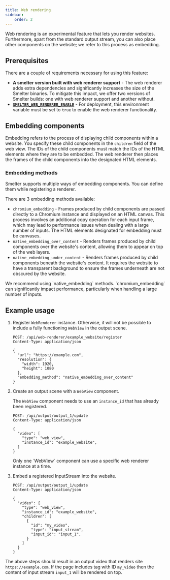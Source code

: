 ```yaml
---
title: Web rendering
sidebar:
    order: 2
---
```


Web rendering is an experimental feature that lets you render websites. Furthermore, apart from the standard output stream, you can also place other components on the website; we refer to this process as embedding.

## Prerequisites
There are a couple of requirements necessary for using this feature:
- **A smelter version built with web renderer support** - The web renderer adds extra dependencies and significantly increases the size of the Smelter binaries. To mitigate this impact, we offer two versions of Smelter builds: one with web renderer support and another without.
- **[`SMELTER_WEB_RENDERER_ENABLE`](/deployment/configuration#smelter_web_renderer_enable)** - For deployment, this environment variable must be set to `true` to enable the web renderer functionality.

## Embedding components
Embedding refers to the process of displaying child components within a website. You specify these child components in the `children` field of the web view. The IDs of the child components must match the IDs of the HTML elements where they are to be embedded. The web renderer then places the frames of the child components into the designated HTML elements.

### Embedding methods
Smelter supports multiple ways of embedding components. You can define them while registering a renderer.

There are 3 embedding methods available:
- `chromium_embedding` - Frames produced by child components are passed directly to a Chromium instance and displayed on an HTML canvas. This process involves an additional copy operation for each input frame, which may lead to performance issues when dealing with a large number of inputs. The HTML elements designated for embedding must be canvases.
- `native_embedding_over_content` - Renders frames produced by child components over the website's content, allowing them to appear on top of the web layers.
- `native_embedding_under_content` - Renders frames produced by child components beneath the website's content. It requires the website to have a transparent background to ensure the frames underneath are not obscured by the website.

<Aside type='caution'>We recommend using `native_embedding` methods. `chromium_embedding` can significantly impact performance, particularly when handling a large number of inputs.</Aside>

## Example usage
<Steps>

1. Register `WebRenderer` instance. Otherwise, it will not be possible to include a fully functioning `WebView` in the output scene.

    ```http
    POST: /api/web-renderer/example_website/register
    Content-Type: application/json

    {
      "url": "https://example.com",
      "resolution": {
        "width": 1920,
        "height": 1080
      },
      "embedding_method": "native_embedding_over_content"
    }
    ```

2. Create an output scene with a `WebView` component.

    The `WebView` component needs to use an `instance_id` that has already been registered.

    ```http
    POST: /api/output/output_1/update
    Content-Type: application/json

    {
      "video": [
        "type": "web_view",
        "instance_id": "example_website",
      ]
    }
    ```
    
    <Aside type='caution'>Only one `WebView` component can use a specific web renderer instance at a time.</Aside>

3. Embed a registered InputStream into the website.


    ```http
    POST: /api/output/output_1/update
    Content-Type: application/json

    {
      "video": {
        "type": "web_view",
        "instance_id": "example_website",
        "children": [
          {
            "id": "my_video",
            "type": "input_stream",
            "input_id": "input_1",
          }
        ]
      }
    }
    ```
</Steps>


The above steps should result in an output video that renders site `https://example.com`.
If the page includes tag with ID `my_video` then the content of input stream `input_1` will
be rendered on top.
